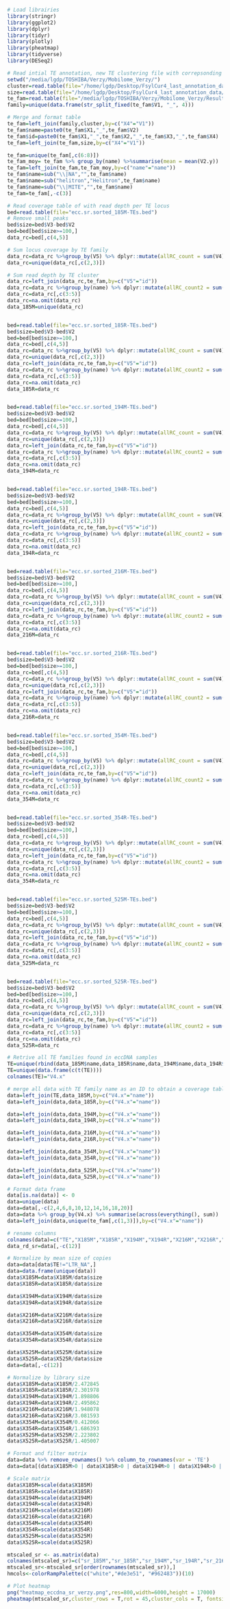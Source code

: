 ```r
# Load librairies 
library(stringr)
library(ggplot2)
library(dplyr)
library(tidyr)
library(plotly)
library(pheatmap)
library(tidyverse)
library(DESeq2)

# Read intial TE annotation, new TE clustering file with correpsonding TE family and cluster, and table with average size of copies
setwd("/media/lgdp/TOSHIBA/Verzy/Mobilome_Verzy/")
cluster=read.table(file="/home/lgdp/Desktop/FsylCur4_last_annotation_data/FsylCur4_denovoLibTEs_cluster.fa.clustr")
size=read.table(file="/home/lgdp/Desktop/FsylCur4_last_annotation_data/FsylCur4_denovoLibTEs_size.txt")
te_fam=read.table(file="/media/lgdp/TOSHIBA/Verzy/Mobilome_Verzy/Resultats_eccFinder_Mapping/ecc.sr.sorted-TEs.txt")
family=unique(data.frame(str_split_fixed(te_fam$V1, "_", 4)))

# Merge and format table
te_fam=left_join(family,cluster,by=c("X4"="V1"))
te_fam$name=paste0(te_fam$X1,"_",te_fam$V2)
te_fam$id=paste0(te_fam$X1,"_",te_fam$X2,"_",te_fam$X3,"_",te_fam$X4)
te_fam=left_join(te_fam,size,by=c("X4"="V1"))

te_fam=unique(te_fam[,c(6:8)])
te_fam_moy= te_fam %>% group_by(name) %>%summarise(mean = mean(V2.y))
te_fam=left_join(te_fam,te_fam_moy,by=c("name"="name"))
te_fam$name=sub("\\|NA","",te_fam$name)
te_fam$name=sub("helitron","Helitron",te_fam$name)
te_fam$name=sub("\\|MITE","",te_fam$name)
te_fam=te_fam[,-c(3)]

```



```r

# Read coverage table of with read depth per TE locus
bed=read.table(file="ecc.sr.sorted_185M-TEs.bed")
# Remove small peaks
bed$size=bed$V3-bed$V2
bed=bed[bed$size>=100,]
data_rc=bed[,c(4,5)]

# Sum locus coverage by TE family
data_rc=data_rc %>%group_by(V5) %>% dplyr::mutate(allRC_count = sum(V4))
data_rc=unique(data_rc[,c(2,3)])

# Sum read depth by TE cluster
data_rc=left_join(data_rc,te_fam,by=c("V5"="id"))
data_rc=data_rc %>%group_by(name) %>% dplyr::mutate(allRC_count2 = sum(allRC_count))
data_rc=data_rc[,c(3:5)]
data_rc=na.omit(data_rc)
data_185M=unique(data_rc)


bed=read.table(file="ecc.sr.sorted_185R-TEs.bed")
bed$size=bed$V3-bed$V2
bed=bed[bed$size>=100,]
data_rc=bed[,c(4,5)]
data_rc=data_rc %>%group_by(V5) %>% dplyr::mutate(allRC_count = sum(V4))
data_rc=unique(data_rc[,c(2,3)])
data_rc=left_join(data_rc,te_fam,by=c("V5"="id"))
data_rc=data_rc %>%group_by(name) %>% dplyr::mutate(allRC_count2 = sum(allRC_count))
data_rc=data_rc[,c(3:5)]
data_rc=na.omit(data_rc)
data_185R=data_rc


bed=read.table(file="ecc.sr.sorted_194M-TEs.bed")
bed$size=bed$V3-bed$V2
bed=bed[bed$size>=100,]
data_rc=bed[,c(4,5)]
data_rc=data_rc %>%group_by(V5) %>% dplyr::mutate(allRC_count = sum(V4))
data_rc=unique(data_rc[,c(2,3)])
data_rc=left_join(data_rc,te_fam,by=c("V5"="id"))
data_rc=data_rc %>%group_by(name) %>% dplyr::mutate(allRC_count2 = sum(allRC_count))
data_rc=data_rc[,c(3:5)]
data_rc=na.omit(data_rc)
data_194M=data_rc


bed=read.table(file="ecc.sr.sorted_194R-TEs.bed")
bed$size=bed$V3-bed$V2
bed=bed[bed$size>=100,]
data_rc=bed[,c(4,5)]
data_rc=data_rc %>%group_by(V5) %>% dplyr::mutate(allRC_count = sum(V4))
data_rc=unique(data_rc[,c(2,3)])
data_rc=left_join(data_rc,te_fam,by=c("V5"="id"))
data_rc=data_rc %>%group_by(name) %>% dplyr::mutate(allRC_count2 = sum(allRC_count))
data_rc=data_rc[,c(3:5)]
data_rc=na.omit(data_rc)
data_194R=data_rc


bed=read.table(file="ecc.sr.sorted_216M-TEs.bed")
bed$size=bed$V3-bed$V2
bed=bed[bed$size>=100,]
data_rc=bed[,c(4,5)]
data_rc=data_rc %>%group_by(V5) %>% dplyr::mutate(allRC_count = sum(V4))
data_rc=unique(data_rc[,c(2,3)])
data_rc=left_join(data_rc,te_fam,by=c("V5"="id"))
data_rc=data_rc %>%group_by(name) %>% dplyr::mutate(allRC_count2 = sum(allRC_count))
data_rc=data_rc[,c(3:5)]
data_rc=na.omit(data_rc)
data_216M=data_rc


bed=read.table(file="ecc.sr.sorted_216R-TEs.bed")
bed$size=bed$V3-bed$V2
bed=bed[bed$size>=100,]
data_rc=bed[,c(4,5)]
data_rc=data_rc %>%group_by(V5) %>% dplyr::mutate(allRC_count = sum(V4))
data_rc=unique(data_rc[,c(2,3)])
data_rc=left_join(data_rc,te_fam,by=c("V5"="id"))
data_rc=data_rc %>%group_by(name) %>% dplyr::mutate(allRC_count2 = sum(allRC_count))
data_rc=data_rc[,c(3:5)]
data_rc=na.omit(data_rc)
data_216R=data_rc


bed=read.table(file="ecc.sr.sorted_354M-TEs.bed")
bed$size=bed$V3-bed$V2
bed=bed[bed$size>=100,]
data_rc=bed[,c(4,5)]
data_rc=data_rc %>%group_by(V5) %>% dplyr::mutate(allRC_count = sum(V4))
data_rc=unique(data_rc[,c(2,3)])
data_rc=left_join(data_rc,te_fam,by=c("V5"="id"))
data_rc=data_rc %>%group_by(name) %>% dplyr::mutate(allRC_count2 = sum(allRC_count))
data_rc=data_rc[,c(3:5)]
data_rc=na.omit(data_rc)
data_354M=data_rc


bed=read.table(file="ecc.sr.sorted_354R-TEs.bed")
bed$size=bed$V3-bed$V2
bed=bed[bed$size>=100,]
data_rc=bed[,c(4,5)]
data_rc=data_rc %>%group_by(V5) %>% dplyr::mutate(allRC_count = sum(V4))
data_rc=unique(data_rc[,c(2,3)])
data_rc=left_join(data_rc,te_fam,by=c("V5"="id"))
data_rc=data_rc %>%group_by(name) %>% dplyr::mutate(allRC_count2 = sum(allRC_count))
data_rc=data_rc[,c(3:5)]
data_rc=na.omit(data_rc)
data_354R=data_rc


bed=read.table(file="ecc.sr.sorted_525M-TEs.bed")
bed$size=bed$V3-bed$V2
bed=bed[bed$size>=100,]
data_rc=bed[,c(4,5)]
data_rc=data_rc %>%group_by(V5) %>% dplyr::mutate(allRC_count = sum(V4))
data_rc=unique(data_rc[,c(2,3)])
data_rc=left_join(data_rc,te_fam,by=c("V5"="id"))
data_rc=data_rc %>%group_by(name) %>% dplyr::mutate(allRC_count2 = sum(allRC_count))
data_rc=data_rc[,c(3:5)]
data_rc=na.omit(data_rc)
data_525M=data_rc


bed=read.table(file="ecc.sr.sorted_525R-TEs.bed")
bed$size=bed$V3-bed$V2
bed=bed[bed$size>=100,]
data_rc=bed[,c(4,5)]
data_rc=data_rc %>%group_by(V5) %>% dplyr::mutate(allRC_count = sum(V4))
data_rc=unique(data_rc[,c(2,3)])
data_rc=left_join(data_rc,te_fam,by=c("V5"="id"))
data_rc=data_rc %>%group_by(name) %>% dplyr::mutate(allRC_count2 = sum(allRC_count))
data_rc=data_rc[,c(3:5)]
data_rc=na.omit(data_rc)
data_525R=data_rc
```




```r
# Retrive all TE families found in eccDNA samples
TE=unique(rbind(data_185M$name,data_185R$name,data_194M$name,data_194R$name,data_216M$name,data_216R$name,data_354M$name,data_354R$name,data_525M$name,data_525R$name))
TE=unique(data.frame(c(t(TE))))
colnames(TE)="V4.x"

# merge all data with TE family name as an ID to obtain a coverage table across sample
data=left_join(TE,data_185M,by=c("V4.x"="name"))
data=left_join(data,data_185R,by=c("V4.x"="name"))

data=left_join(data,data_194M,by=c("V4.x"="name"))
data=left_join(data,data_194R,by=c("V4.x"="name"))

data=left_join(data,data_216M,by=c("V4.x"="name"))
data=left_join(data,data_216R,by=c("V4.x"="name"))

data=left_join(data,data_354M,by=c("V4.x"="name"))
data=left_join(data,data_354R,by=c("V4.x"="name"))

data=left_join(data,data_525M,by=c("V4.x"="name"))
data=left_join(data,data_525R,by=c("V4.x"="name"))

# Format data frame
data[is.na(data)] <- 0
data=unique(data)
data=data[,-c(2,4,6,8,10,12,14,16,18,20)]
data=data %>% group_by(V4.x) %>% summarise(across(everything(), sum))
data=left_join(data,unique(te_fam[,c(1,3)]),by=c("V4.x"="name"))

# rename columns
colnames(data)=c("TE","X185M","X185R","X194M","X194R","X216M","X216R","X354M","X354R","X525M","X525R","size")
data_rd_sr=data[,-c(12)]

# Normalize by mean size of copies
data=data[data$TE!="LTR_NA",]
data=data.frame(unique(data))
data$X185M=data$X185M/data$size
data$X185R=data$X185R/data$size

data$X194M=data$X194M/data$size
data$X194R=data$X194R/data$size

data$X216M=data$X216M/data$size
data$X216R=data$X216R/data$size

data$X354M=data$X354M/data$size
data$X354R=data$X354R/data$size

data$X525M=data$X525M/data$size
data$X525R=data$X525R/data$size
data=data[,-c(12)]

# Normalize by library size
data$X185M=data$X185M/2.472845
data$X185R=data$X185R/2.301978
data$X194M=data$X194M/1.898806
data$X194R=data$X194R/2.495862
data$X216M=data$X216M/1.948078
data$X216R=data$X216R/3.081593
data$X354M=data$X354M/0.412066
data$X354R=data$X354R/1.686393
data$X525M=data$X525M/2.223802
data$X525R=data$X525R/1.405007

# Format and filter matrix
data=data %>% remove_rownames() %>% column_to_rownames(var = 'TE')
data=data[(data$X185M>0 | data$X185R>0 | data$X194M>0 | data$X194R>0 | data$X216M>0 | data$X216R>0 | data$X354M>0 | data$X354R>0 | data$X525M>0 | data$X525R>0), ]

# Scale matrix
data$X185M=scale(data$X185M)
data$X185R=scale(data$X185R)
data$X194M=scale(data$X194M)
data$X194R=scale(data$X194R)
data$X216M=scale(data$X216M)
data$X216R=scale(data$X216R)
data$X354M=scale(data$X354M)
data$X354R=scale(data$X354R)
data$X525M=scale(data$X525M)
data$X525R=scale(data$X525R)

mtscaled_sr <- as.matrix(data)
colnames(mtscaled_sr)=c("sr_185M","sr_185R","sr_194M","sr_194R","sr_216M","sr_216R","sr_354M","sr_354R","sr_525M","sr_525R")
mtscaled_sr<-mtscaled_sr[order(rownames(mtscaled_sr)),]
hmcols<-colorRampPalette(c("white","#de3e51", "#962483"))(10)

# Plot heatmap
png("heatmap_eccdna_sr_verzy.png",res=800,width=6000,height = 17000)
pheatmap(mtscaled_sr,cluster_rows = T,rot = 45,cluster_cols = T, fontsize_row =2.5, fontsize_col = 10, margins=c(7,3),color=hmcols,legend_labels =T)
```


